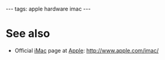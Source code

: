 ---
tags: apple hardware imac
---
= See also =

* Official [[iMac]] page at [[Apple]]: http://www.apple.com/imac/

